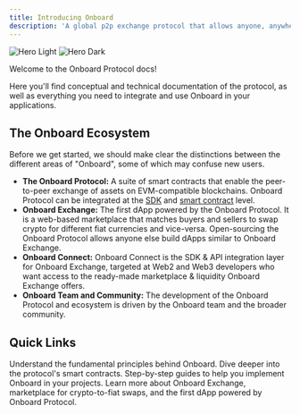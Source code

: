 ```yaml
---
title: Introducing Onboard
description: 'A global p2p exchange protocol that allows anyone, anywhere to get onchain.'
---
```


<img
  className="block dark:hidden"
  src="/images/twitter-header.jpeg"
  alt="Hero Light"
/>
<img
  className="hidden dark:block"
  src="/images/twitter-header.jpeg"
  alt="Hero Dark"
/>

Welcome to the Onboard Protocol docs! 

Here you'll find conceptual and technical documentation of the protocol, as well as everything you need to integrate and use Onboard in your applications.


## The Onboard Ecosystem

Before we get started, we should make clear the distinctions between the different areas of "Onboard", some of which may confuse new users.

- **The Onboard Protocol:** A suite of smart contracts that enable the peer-to-peer exchange of assets on EVM-compatible blockchains. Onboard Protocol can be integrated at the [SDK](https://google.com) and [smart contract](https://google.com) level.
- **Onboard Exchange:** The first dApp powered by the Onboard Protocol. It is a web-based marketplace that matches buyers and sellers to swap crypto for different fiat currencies and vice-versa. Open-sourcing the Onboard Protocol allows anyone else build dApps similar to Onboard Exchange.
- **Onboard Connect:** Onboard Connect is the SDK & API integration layer for Onboard Exchange, targeted at Web2 and Web3 developers who want access to the ready-made marketplace & liquidity Onboard Exchange offers.
- **Onboard Team and Community:** The development of the Onboard Protocol and ecosystem is driven by the Onboard team and the broader community.


## Quick Links

<CardGroup cols={2}>
  <Card
    title="Protocol Concepts"
    icon="pen-to-square"
    href="/protocol-concepts"
  >
    Understand the fundamental principles behind Onboard.
  </Card>
  <Card
    title="Smart Contracts"
    icon="screwdriver-wrench"
    href="/contracts"
  >
    Dive deeper into the protocol's smart contracts.
  </Card>
  <Card
    title="Guides & Tutorials"
    icon="image"
    href="/guides"
  >
    Step-by-step guides to help you implement Onboard in your projects.
  </Card>
  <Card
    title="Onboard Exchange"
    icon="image"
    href="https://docs.onboardpay.co"
  >
    Learn more about Onboard Exchange, marketplace for crypto-to-fiat swaps, and the first dApp powered by Onboard Protocol.
  </Card>
</CardGroup>
